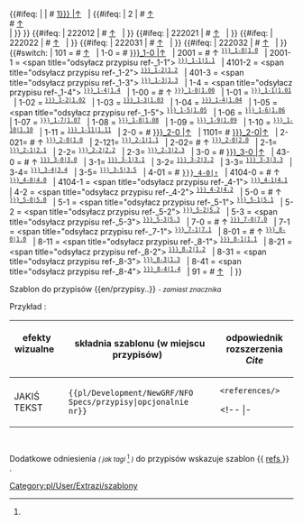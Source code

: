 <noinclude>{{pl/Development/NewGRF/inne strony|en= 
|pl=Template:pl/Development/NewGRF/NFO Specs/przypisy
}}</noinclude><!--
--><includeonly><!--
 ~ ~ ~ ~ ~ ~ ~ ~ ~ ~ koment ~ ~ ~ ~ ~ ~ ~ ~ ~ ~
--><!--
 ~ ~ ~ ~ ~ ~ ~ ~ ~ ~ początek ~ ~ ~ ~ ~ ~ ~ ~ ~ ~ 
--><!--<br> --><!--
-->{{#ifeq: {{{1|}}} <!--
 --> | <!-- nic
 --> | <!--
  --># <span id="note-{{{1|1}}}" title="odsyłacz przypisu ref-{{{1|1}}}"><!--
  -->[[#ref-{{{1|1}}} |↑]]</span> &nbsp; {{pl/Development/NewGRF/NFO Specs/refs|text=Przypis.|przypis}} <!--<br>--><!--
 --> |<!--
  -->{{#ifeq: {{{1|}}} <!--
   --> | 2 <!--
    -->| <!--
    --># <span id="note-1" title="odsyłacz przypisu ref-1"><!--
    -->[[#ref-1 |↑]]</span> &nbsp; {{pl/Development/NewGRF/NFO Specs/refs|text=Przypis I|przypis}} <br>
<!--
    --># <span id="note-2" title="odsyłacz przypisu ref-2"><!--
    -->[[#ref-2 |↑]]</span> &nbsp; {{pl/Development/NewGRF/NFO Specs/refs|text=Przypis II|przypis}} <br><!--
   --> |<!--
  --> }} <!--
 --> }}<!--
-->{{#ifeq: {{{1|}}} <!--
 --> | 222012<!--
 --> | <!--
  --># <span id="note-2" title="odsyłacz przypisu ref-2"><!--
  -->[[#ref-2 |↑]]</span> &nbsp; <!--{{extraZi/refs/Pl|text=Przypis|przypis}} <br>--><!--
 --> | <!--
--> }}<!--
-->{{#ifeq: {{{1|}}} <!--
 --> | 222021<!--
 --> | <!--
  --># <span id="note-3" title="odsyłacz przypisu ref-3"><!--
  -->[[#ref-3 |↑]]</span> &nbsp; <!--{{extraZi/refs/Pl|text=Przypis|przypis}} <br>--><!--
 --> | <!--
--> }}<!--
-->{{#ifeq: {{{1|}}} <!--
 --> | 222022<!--
 --> | <!--
  --># <span id="note-4" title="odsyłacz przypisu ref-4"><!--
  -->[[#ref-4 |↑]]</span> &nbsp; <!--{{extraZi/refs/Pl|text=Przypis|przypis}} <br>--><!--
 --> | <!--
--> }}<!--
-->{{#ifeq: {{{1|}}} <!--
 --> | 222031<!--
 --> | <!--
  --># <span id="note-5" title="odsyłacz przypisu ref-5"><!--
  -->[[#ref-5|↑]]</span> &nbsp; <!--{{extraZi/refs/Pl|text=Przypis|przypis}} <br>--><!--
 --> | <!--
--> }}<!--
-->{{#ifeq: {{{1|}}} <!--
 --> | 222032<!--
 --> | <!--
  --># <span id="note-6" title="odsyłacz przypisu ref-6"><!--
  -->[[#ref-6 |↑]]</span> &nbsp; <!--{{extraZi/refs/Pl|text=P..|przypis}} <br>--><!--
 --> | <!--
--> }}<!--
-->{{#switch: {{{1|}}} <!--
 -->| <!--
 -->101 =<!--
  -->#<span id="note-1" title="odsyłacz przypisu ref-1"><!--
  -->[[#ref-1 |↑]]</span> &nbsp;<!--
  -->| <!-- 
 -->1-0 =<!--
  -->#<span id="note-{{{name|}}}-1" title="odsyłacz przypisu ref-{{{name|}}}-1-0"><!--
   -->[[#ref-{{{name|}}}_1-0 |↑]]</span> &nbsp;<!--
  -->| <!-- 
 -->2001 = <!--
  -->#<span id="note-{{{name|}}}-1" title="odsyłacz przypisu ref-{{{name|}}}_1-0"><!--
  -->↑ <sup><tt>[[#ref-{{{name|}}}_1-0|1.0]]</tt></sup></span> &nbsp; <!--
  -->|<!-- 
 -->2001-1 = <!--
  --><span <!--id="note-{{{name|}}}-1"--> title="odsyłacz przypisu ref-{{{name|}}}_1-1"><!--
  --><!--↑--><sup><tt>[[#ref-{{{name|}}}_1-1|1.1]]</tt></sup></span> &nbsp; <!--
  -->|<!--
 -->4101-2 = <!--
  --><span <!--id="note-{{{name|}}}-1"--> title="odsyłacz przypisu ref-{{{name|}}}_1-2"><!--
  --><!--↑--><sup><tt>[[#ref-{{{name|}}}_1-2|1.2]]</tt></sup></span> &nbsp; <!--
  -->|<!--
 -->401-3 = <!--
  --><span <!--id="note-{{{name|}}}-1"--> title="odsyłacz przypisu ref-{{{name|}}}_1-3"><!--
  --><!--↑--><sup><tt>[[#ref-{{{name|}}}_1-3|1.3]]</tt></sup></span> &nbsp; <!--
  -->|<!--
 -->1-4 = <!--
  --><span <!--id="note-{{{name|}}}-1"--> title="odsyłacz przypisu ref-{{{name|}}}_1-4"><!--
  --><!--↑--><sup><tt>[[#ref-{{{name|}}}_1-4|1.4]]</tt></sup></span> &nbsp; <!--
  -->|<!--
 -->1-00 =<!--
  -->#<span id="note-{{{name|}}}-1" title="odsyłacz przypisu ref-{{{name|}}}_1-0"><!--
  -->↑ <sup><tt>[[#ref-{{{name|}}}_1-0|1.00]]</tt></sup></span> &nbsp; <!--
  -->| <!-- 
 -->1-01 = <!--
  --><span title="odsyłacz przypisu ref-{{{name|}}}_1-1"><!--
  --><sup><tt>[[#ref-{{{name|}}}_1-1|1.01]]</tt></sup></span> &nbsp; <!--
  -->|<!--
 -->1-02 = <!--
  --><span title="odsyłacz przypisu ref-{{{name|}}}_1-2"><!--
  --><sup><tt>[[#ref-{{{name|}}}_1-2|1.02]]</tt></sup></span> &nbsp; <!--
  -->|<!--
 -->1-03 = <!--
  --><span title="odsyłacz przypisu ref-{{{name|}}}_1-3"><!--
  --><sup><tt>[[#ref-{{{name|}}}_1-3|1.03]]</tt></sup></span> &nbsp; <!--
  -->|<!--
 -->1-04 = <!--
  --><span title="odsyłacz przypisu ref-{{{name|}}}_1-4"><!--
  --><sup><tt>[[#ref-{{{name|}}}_1-4|1.04]]</tt></sup></span> &nbsp; <!--
  -->|<!--
 -->1-05 = <!--
  --><span <!--id="note-{{{name|}}}-1"--> title="odsyłacz przypisu ref-{{{name|}}}_1-5"><!--
  --><sup><tt>[[#ref-{{{name|}}}_1-5|1.05]]</tt></sup></span> &nbsp; <!--
  -->|<!--
 -->1-06 = <!--
  --><span title="odsyłacz przypisu ref-{{{name|}}}_1-6"><!--
  --><sup><tt>[[#ref-{{{name|}}}_1-6|1.06]]</tt></sup></span> &nbsp; <!--
  -->|<!--
 -->1-07 = <!--
  --><span title="odsyłacz przypisu ref-{{{name|}}}_1-7"><!--
  --><sup><tt>[[#ref-{{{name|}}}_1-7|1.07]]</tt></sup></span> &nbsp; <!--
  -->|<!--
 -->1-08 = <!--
  --><span title="odsyłacz przypisu ref-{{{name|}}}_1-8"><!--
  --><sup><tt>[[#ref-{{{name|}}}_1-8|1.08]]</tt></sup></span> &nbsp; <!--
  -->|<!--
 -->1-09 = <!--
  --><span title="odsyłacz przypisu ref-{{{name|}}}_1-9"><!--
  --><sup><tt>[[#ref-{{{name|}}}_1-9|1.09]]</tt></sup></span> &nbsp; <!--
  -->|<!--
 -->1-10 = <!--
  --><span title="odsyłacz przypisu ref-{{{name|}}}_1-10"><!--
  --><sup><tt>[[#ref-{{{name|}}}_1-10|1.10]]</tt></sup></span> &nbsp; <!--
  -->|<!--
 -->1-11 = <!--
  --><span title="odsyłacz przypisu ref-{{{name|}}}_1-11"><!--
  --><sup><tt>[[#ref-{{{name|}}}_1-11|1.11]]</tt></sup></span> &nbsp; <!--
  -->|<!--
 -->2-0 =<!--
  -->#<span id="note-{{{name|}}}-2" title="odsyłacz przypisu ref-{{{name|}}}-2-0"><!--
  -->[[#ref-{{{name|}}}_2-0 |↑]]</span> &nbsp;<!--
  -->| <!-- 
 -->1101= <!--
  --># <span id="note-{{{name|}}}-2" title="odsyłacz przypisu ref-{{{name|}}}_2-0"><!--
  --><!--↑--><!--<sup><tt>-->[[#ref-{{{name|}}}_2-0|↑]]<!--</tt></sup>--></span> &nbsp; <!--
  -->|<!-- 
 -->2-021= <!--
  --># <span id="note-{{{name|}}}-2" title="odsyłacz przypisu ref-{{{name|}}}_2-0"><!--
  -->↑ <sup><tt>[[#ref-{{{name|}}}_2-0|1.0]]</tt></sup></span> &nbsp; <!--
  -->|<!-- 
 -->2-121= <!--
  --> <span id="note-{{{name|}}}-2" title="odsyłacz przypisu ref-{{{name|}}}_2-1"><!--
  --><!--↑--><sup><tt>[[#ref-{{{name|}}}_2-1|1.1]]</tt></sup></span> &nbsp; <!--
  -->|<!-- 
 -->2-02= <!--
  --># <span id="note-{{{name|}}}-2" title="odsyłacz przypisu ref-{{{name|}}}_2-0"><!--
  -->↑ <sup><tt>[[#ref-{{{name|}}}_2-0|2.0]]</tt></sup></span> &nbsp; <!--
  -->|<!-- 
 -->2-1= <!--
  --> <span id="note-{{{name|}}}-2" title="odsyłacz przypisu ref-{{{name|}}}_2-1"><!--
  --><!--↑--><sup><tt>[[#ref-{{{name|}}}_2-1|2.1]]</tt></sup></span> &nbsp; <!--
  -->|<!-- 
 -->2-2= <!--
  --> <span id="note-{{{name|}}}-2" title="odsyłacz przypisu ref-{{{name|}}}_2-2"><!--
  --><!--↑--><sup><tt>[[#ref-{{{name|}}}_2-2|2.2]]</tt></sup></span> &nbsp; <!--
  -->|<!-- 
 -->2-3= <!--
  --> <span id="note-{{{name|}}}-2" title="odsyłacz przypisu ref-{{{name|}}}_2-3"><!--
  --><!--↑--><sup><tt>[[#ref-{{{name|}}}_2-3|2.3]]</tt></sup></span> &nbsp; <!--
  -->|<!-- 
 -->3-0 =<!--
  -->#<span id="note-{{{name|}}}-3" title="odsyłacz przypisu ref-{{{name|}}}-3-0"><!--
  -->[[#ref-{{{name|}}}_3-0 |↑]]</span> &nbsp;<!--
  -->| <!-- 
 -->43-0 = <!--
  -->#<span id="note-{{{name|}}}-3" title="odsyłacz przypisu ref-{{{name|}}}_3-0"><!--
  -->↑ <sup><tt>[[#ref-{{{name|}}}_3-0|3.0]]</tt></sup></span> &nbsp; <!--
  -->|<!-- 
 -->3-1= <!--
  --> <span id="note-{{{name|}}}-3" title="odsyłacz przypisu ref-{{{name|}}}_3-1"><!--
  --><!--↑--><sup><tt>[[#ref-{{{name|}}}_3-1|3.1]]</tt></sup></span> &nbsp; <!--
  -->|<!-- 
 -->3-2= <!--
  --> <span id="note-{{{name|}}}-3" title="odsyłacz przypisu ref-{{{name|}}}_3-2"><!--
  --><!--↑--><sup><tt>[[#ref-{{{name|}}}_3-2|3.2]]</tt></sup></span> &nbsp; <!--
  -->|<!-- 
 -->3-3= <!--
  --> <span id="note-{{{name|}}}-3" title="odsyłacz przypisu ref-{{{name|}}}_3-3"><!--
  --><!--↑--><sup><tt>[[#ref-{{{name|}}}_3-3|3.3]]</tt></sup></span> &nbsp; <!--
  -->|<!-- 
-->3-4= <!--
  --> <span id="note-{{{name|}}}-3" title="odsyłacz przypisu ref-{{{name|}}}_3-4"><!--
  --><!--↑--><sup><tt>[[#ref-{{{name|}}}_3-4|3.4]]</tt></sup></span> &nbsp; <!--
  -->|<!-- 
 -->3-5= <!--
  --> <span id="note-{{{name|}}}-3" title="odsyłacz przypisu ref-{{{name|}}}_3-5"><!--
  --><!--↑--><sup><tt>[[#ref-{{{name|}}}_3-5|3.5]]</tt></sup></span> &nbsp; <!--
  -->|<!-- 
-->4-01 = <!--
  -->#<span id="note-{{{name|}}}-4" title="odsyłacz przypisu ref-{{{name|}}}_4-0"><!--
  --><!--↑--> <!--<sup>--><tt>[[#ref-{{{name|}}}_4-0|↑]]</tt><!--</sup>--></span> &nbsp; <!--
  -->|<!-- 
 -->4104-0 = <!--
  -->#<span id="note-{{{name|}}}-4" title="odsyłacz przypisu ref-{{{name|}}}_4-0"><!--
  -->↑ <sup><tt>[[#ref-{{{name|}}}_4-0|4.0]]</tt></sup></span> &nbsp; <!--
  -->|<!-- 
 -->4104-1 = <!--
  --><span <!--id="note-{{{name|}}}-4"--> title="odsyłacz przypisu ref-{{{name|}}}_4-1"><!--
  --><!--↑--><sup><tt>[[#ref-{{{name|}}}_4-1|4.1]]</tt></sup></span> &nbsp; <!--
 -->|<!-- 
 -->4-2 = <!--
  --><span <!--id="note-{{{name|}}}-4"--> title="odsyłacz przypisu ref-{{{name|}}}_4-2"><!--
  --><!--↑--><sup><tt>[[#ref-{{{name|}}}_4-2|4.2]]</tt></sup></span> &nbsp; <!--
 -->|<!-- 
 -->5-0 = <!--
  -->#<span id="note-{{{name|}}}-5" title="odsyłacz przypisu ref-{{{name|}}}_5-0"><!--
  -->↑ <sup><tt>[[#ref-{{{name|}}}_5-0|5.0]]</tt></sup></span> &nbsp; <!--
  -->|<!-- 
 -->5-1 = <!--
  --><span <!--id="note-{{{name|}}}-5"--> title="odsyłacz przypisu ref-{{{name|}}}_5-1"><!--
  --><!--↑--><sup><tt>[[#ref-{{{name|}}}_5-1|5.1]]</tt></sup></span> &nbsp; <!--
 -->|<!-- 
 -->5-2 = <!--
  --><span <!--id="note-{{{name|}}}-5"--> title="odsyłacz przypisu ref-{{{name|}}}_5-2"><!--
  --><!--↑--><sup><tt>[[#ref-{{{name|}}}_5-2|5.2]]</tt></sup></span> &nbsp; <!--
 -->|<!-- 
 -->5-3 = <!--
  --><span <!--id="note-{{{name|}}}-5"--> title="odsyłacz przypisu ref-{{{name|}}}_5-3"><!--
  --><!--↑--><sup><tt>[[#ref-{{{name|}}}_5-3|5.3]]</tt></sup></span> &nbsp; <!--
 -->|<!-- 
 -->7-0 = <!--
  -->#<span id="note-{{{name|}}}-7" title="odsyłacz przypisu ref-{{{name|}}}_7-0"><!--
  -->↑ <sup><tt>[[#ref-{{{name|}}}_7-0|7.0]]</tt></sup></span> &nbsp; <!--
  -->|<!-- 
 -->7-1 = <!--
  --><span <!--id="note-{{{name|}}}-7"--> title="odsyłacz przypisu ref-{{{name|}}}_7-1"><!--
  --><!--↑--><sup><tt>[[#ref-{{{name|}}}_7-1|7.1]]</tt></sup></span> &nbsp; <!--
 -->|<!-- 
 -->8-01 = <!--
  -->#<span id="note-{{{name|}}}-8" title="odsyłacz przypisu ref-{{{name|}}}_8-0"><!--
  -->↑ <sup><tt>[[#ref-{{{name|}}}_8-0|1.0]]</tt></sup></span> &nbsp; <!--
  -->|<!-- 
  -->8-11 = <!--
  --><span <!--id="note-{{{name|}}}-8"--> title="odsyłacz przypisu ref-{{{name|}}}_8-1"><!--
  --><!--↑--><sup><tt>[[#ref-{{{name|}}}_8-1|1.1]]</tt></sup></span> &nbsp; <!--
 -->|<!-- 
  -->8-21 = <!--
  --><span <!--id="note-{{{name|}}}-8"--> title="odsyłacz przypisu ref-{{{name|}}}_8-2"><!--
  --><!--↑--><sup><tt>[[#ref-{{{name|}}}_8-2|1.2]]</tt></sup></span> &nbsp; <!--
 -->|<!-- 
  -->8-31 = <!--
  --><span <!--id="note-{{{name|}}}-8"--> title="odsyłacz przypisu ref-{{{name|}}}_8-3"><!--
  --><!--↑--><sup><tt>[[#ref-{{{name|}}}_8-3|1.3]]</tt></sup></span> &nbsp; <!--
 -->|<!-- 
  -->8-41 = <!--
  --><span <!--id="note-{{{name|}}}-8"--> title="odsyłacz przypisu ref-{{{name|}}}_8-4"><!--
  --><!--↑--><sup><tt>[[#ref-{{{name|}}}_8-4|1.4]]</tt></sup></span> &nbsp; <!--
  -->|<!-- 
 -->91 = <!--
  --># <span id="note-9" title="odsyłacz przypisu ref-9"><!--
  -->[[#ref-9 |↑]]</span> &nbsp; <!--
 -->|<!-- 
-->}}<!--
--></includeonly><noinclude>

 
Szablon do przypisów <nowiki>{{en/przypisy..}}</nowiki> <!-- lub <nowiki>{{..refs..|name= | }}</nowiki>--> <small>''- zamiast znacznika'' <references></small> 



Przykład :

{| 
! efekty wizualne &nbsp; &nbsp; &nbsp; &nbsp; !!składnia szablonu (w miejscu przypisów) &nbsp; !! odpowiednik rozszerzenia ''Cite'' 
|-
| style=vertical-align:middle<!--top--> |JAKIŚ TEKST{{pl/Development/NewGRF/NFO Specs/refs|text=<!--przypis-->|1}} 
| style=vertical-align:<!--bottom-->middle |<code><nowiki>{{pl/Development/NewGRF/NFO Specs/przypisy|opcjonalnie nr}}</nowiki></code> 
| style=vertical-align:<!--bottom-->middle |<!--<code>--><pre><references/></pre><!--</code>--> 
<!-- |- 
|<pre><ref name="słowo">jakiś tekst </ref></pre>||style=vertical-align:middle|<nowiki>{{extraZi/refs/Pl | name =słowo |jakiś test }}</nowiki> || style=vertical-align:middle |--><!--<h5 name=1 style="padding: 1px; white-space:nowrap;">--><!--{{extraZi/refs/Pl|name=słowo|--><!--|text=jakiś test--><!--2 }}--><!--</h5>--><!---->
|}

{{pl/Development/NewGRF/NFO Specs/przypisy}}

<br><!-- <ref name="slowo"/> #cite_note-slowo-1 #cite_ref-slowo_1-1 -->

Dodatkowe odniesienia <small>''( jak tagi'' <ref> </ref> '')''</small> do przypisów wskazuje szablon <nowiki>{{</nowiki> [[Template:pl/Development/NewGRF/NFO Specs/refs| refs ]] <nowiki>}}</nowiki> .



[[Category:pl/User/Extrazi/szablony]]
</noinclude>